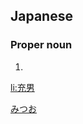==Japanese==
{{ja-kanjitab|充|男}}

===Proper noun===
{{ja-pos|proper|みつお}}

# {{given name|male|lang=ja}}

[[Category:Japanese male given names|みつお]]

[[li:充男]]